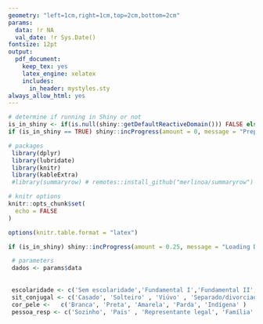 ```yaml
---
geometry: "left=1cm,right=1cm,top=2cm,bottom=2cm"
params:
  data: !r NA
  val_date: !r Sys.Date()
fontsize: 12pt
output: 
  pdf_document: 
    keep_tex: yes
    latex_engine: xelatex
    includes:
      in_header: mystyles.sty
always_allow_html: yes
---
```


```r

# determine if running in Shiny or not
is_in_shiny <- if(is.null(shiny::getDefaultReactiveDomain())) FALSE else TRUE
if (is_in_shiny == TRUE) shiny::incProgress(amount = 0, message = "Preparando")

# packages
 library(dplyr)
 library(lubridate)
 library(knitr)
 library(kableExtra)
 #library(summaryrow) # remotes::install_github("merlinoa/summaryrow")

# knitr options
knitr::opts_chunk$set(
  echo = FALSE
)

options(knitr.table.format = "latex")

```

<!--


-->

```r
if (is_in_shiny) shiny::incProgress(amount = 0.25, message = "Loading Data")

 # parameters
 dados <- params$data
 
 
 escolaridade <- c('Sem escolaridade','Fundamental I','Fundamental II', 'Ensino médio'  ,'Superior Incompleto', 'Superior Completo' )
 sit_conjugal <- c('Casado', 'Solteiro' , 'Viúvo' , 'Separado/divorciado' , 'União estável', 'Ignorado' )
 cor_pele <-   c('Branca', 'Preta', 'Amarela', 'Parda', 'Indígena' )
 pessoa_resp <- c('Sozinho', 'Pais' , 'Representante legal', 'Família' , 'Outros')
 

```



\newpage


\begin{center}
\Large
   Formulário de registro \\
   de Óbito Precoce.
\Large
\end{center}

\vspace{0.4cm}
<!-- em seguida, moddificar aqui quando estrugturar a lista de usuários-->
 \begin{tabular}{p{0.33\textwidth}p{0.33\textwidth}p{0.33\textwidth}}
 
 Responsável: `r dados$send_usuario`  &   & Número do registro: `r dados$id` \\
 
 Data do evento: `r dados$dat_obito` & UF do óbito: `r dados$long_uf_obito` &  Município do óbito: `r dados$municipio_obito`   \\
 
 Endereço do óbito: `r dados$endereco_obito` &  Bairro: `r dados$bairro_obito` & Local do ocorrido: `r dados$local_obito ` \\
 
 É um período atípico? `r if(dados$periodo_atipico == 1){"Sim"}else{"Não"}` & & 

\end{tabular}

 Informações adicionais:
 
 `r dados$long_adicional`
 
 \vspace{0.4cm}
 \hrule
 
 \begin{center}
 \large Dados do Paciente 
 \end{center}
 
 \begin{tabular}{p{0.33\textwidth}p{0.33\textwidth}p{0.33\textwidth}}
 
 Paciente: `r dados$paciente` & Sexo: `r if(dados$sexo == 1){"Masculino"}else{"Feminino"}` & CPF: `r dados$paciente_cpf` \\
 
 Data de Nascimento: `r dados$dat_nascimento` & Idade: `r floor(dados$idade)` & \\
 
 UF de residência: `r dados$estado_residencia` & Município de residência: `r dados$municipio_residencia` & \\
 
 Endereço: `r dados$endereco_residencia` & Bairro: `r dados$bairro_residencia` & Escolaridade: `r escolaridade[dados$escolaridade] ` \\ 
 
 Cor da pele: `r cor_pele[dados$cor]` & Situação conjugal: `r sit_conjugal[dados$situacoo_conjungal] ` & \\
 
 Ocupação exercida: `r dados$ocupacao_exercida` &  Código CBO: `r dados$codigo_cbo` &    \\
 
 Pessoa responsável: `r pessoa_resp[dados$pessoa_responsavel]` & Nome responsável: `r dados$nome_responsavel` & CPF responsável: `r dados$cpf_responsavel`

\end{tabular}

 Informação Adicional: 
 
 `r dados$info_adicional_resp`
 
 \vspace{0.4cm}
 \hrule
 
 
  \begin{center}
 \large Motivação
 \end{center}
 
  \begin{tabular}{p{0.33\textwidth}p{0.33\textwidth}p{0.33\textwidth}}
 
 Caracterização do Evento: `r if(dados$caracterizacao_evento == 1){'Natural'}else{"Incidental"}` & Causa Básica: `r dados$cid_base` & Causa secundária: `r dados$cid_sec` 
 \end{tabular}
 
 \begin{tabular}{p{0.25\textwidth}p{0.25\textwidth}p{0.25\textwidth}p{0.25\textwidth}}
 
 Fumante? `r if(dados$fumante == 1){"Sim"}else{"Não"}` &   Obeso? `r if(dados$obeso == 1){"Sim"}else{"Não"}` & 
  Praticava atividade física? `r if(dados$ativfisica == 1){"Sim"}else{"Não"}` &  Consumo excessivo de bebidas? `r if(dados$bebida == 1){"Sim"}else{"Não"}` \\
 
 Hipertensão? `r if(dados$hipertensao == 1){"Sim"}else{"Não"}` &   Diabetes? `r if(dados$diabetes == 1){"Sim"}else{"Não"}` & 
  Diagnóstico de câncer? `r if(dados$cancer == 1){"Sim"}else{"Não"} `  &
   
 
\end{tabular}



